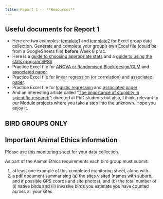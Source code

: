 ```yaml
---
title: Report 1 -- **Resources**
---
```


## Useful documents for Report 1

- Here are two examples: [template1](assets/data-entry-template-01.xlsx) and [template2](assets/data-entry-template-02.xlsx) for Excel group data collection. Generate and complete your group's own Excel file (could be from a GoogleSheets file) **before** Week 8 prac.
- Here is a [guide to choosing appropriate stats](assets/Appendix1-Clare's%20Hierarchy%20of%20parametric%20stats%20analyses.pdf) and a [guide to using the stats program SPSS](assets/Appendix2-Short%20notes%20on%20how%20to%20use%20SPSS21_final_with%20extras.pdf.)
- Practice Excel file for [ANOVA or Randomised Block design/GLM](assets/Pre-analysis%20data%20scrutiny-%20eg%20cuticle%20thickness.xls) and [associated paper](assets/McArthur%20et%20al%202010%20wind%20paper.pdf).
- Practice Excel file for [linear regression (or correlation)](assets/OReilly_intake%20vs%20chem%20Fun%20Ecol_EDAB.xls) and [associated paper](assets/OReilly%20et%20al%202004%20Func%20Ecol_Gen%20chem%20intake.pdf).
- Practice Excel file for [logistic regression](assets/While%20and%20McArthur_scats_EDAB.xls) and [associated paper](assets/While%20and%20McArthur%202005%20Austral%20Ecol_%20scats.pdf)
- And an interesting article called "[The importance of stupidity in scientific research](assets/Article%202008%20The%20importance%20of%20stupidity%20in%20scientific%20research.pdf)": directed at PhD students but also, I think, relevant to our Module projects where you take a step into the unknown. Hope you enjoy it.



## BIRD GROUPS ONLY
::: callout-important
## Important Animal Ethics information
Please use [this monitoring sheet](assets/2022%20Bird%20survey%20monitoring%20sheet-V1.pdf) for your data collection.

As part of the Animal Ethics requirements each bird group must submit:

1. at least one example of this completed monitoring sheet, along with
2. a pdf document summarising (a) the sites visited (names with  suburb, and if possible GPS coords and site photos),
 and (b) the total number of (i) native birds and (ii) invasive birds you estimate you have counted across all your sites.

:::